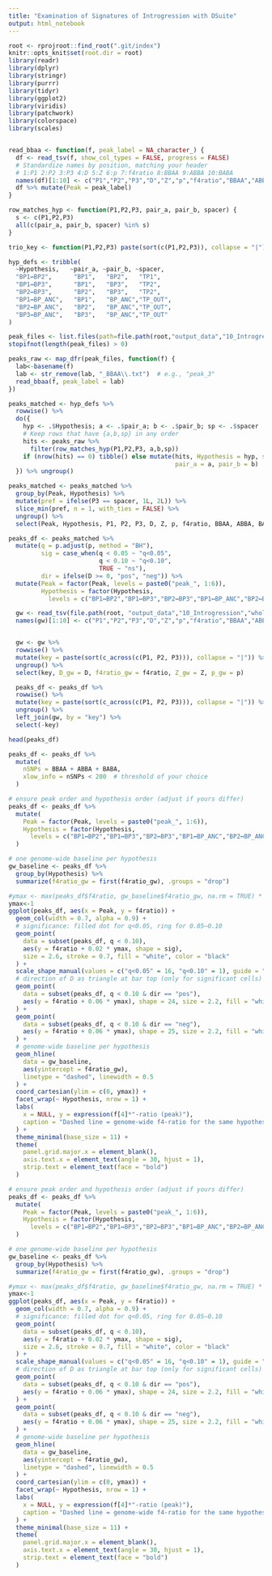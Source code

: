 ```yaml
---
title: "Examination of Signatures of Introgression with DSuite"
output: html_notebook
---
```


```r
root <- rprojroot::find_root(".git/index")
knitr::opts_knit$set(root.dir = root)
library(readr)
library(dplyr)
library(stringr)
library(purrr)
library(tidyr)
library(ggplot2)
library(viridis)
library(patchwork)
library(colorspace)
library(scales)


read_bbaa <- function(f, peak_label = NA_character_) {
  df <- read_tsv(f, show_col_types = FALSE, progress = FALSE)
  # Standardize names by position, matching your header
  # 1:P1 2:P2 3:P3 4:D 5:Z 6:p 7:f4ratio 8:BBAA 9:ABBA 10:BABA
  names(df)[1:10] <- c("P1","P2","P3","D","Z","p","f4ratio","BBAA","ABBA","BABA")
  df %>% mutate(Peak = peak_label)
}

row_matches_hyp <- function(P1,P2,P3, pair_a, pair_b, spacer) {
  s <- c(P1,P2,P3)
  all(c(pair_a, pair_b, spacer) %in% s)
}

trio_key <- function(P1,P2,P3) paste(sort(c(P1,P2,P3)), collapse = "|")

hyp_defs <- tribble(
  ~Hypothesis,   ~pair_a, ~pair_b, ~spacer,
  "BP1↔BP2",      "BP1",   "BP2",   "TP1",
  "BP1↔BP3",      "BP1",   "BP3",   "TP2",
  "BP2↔BP3",      "BP2",   "BP3",   "TP2",
  "BP1↔BP_ANC",   "BP1",   "BP_ANC","TP_OUT",
  "BP2↔BP_ANC",   "BP2",   "BP_ANC","TP_OUT",
  "BP3↔BP_ANC",   "BP3",   "BP_ANC","TP_OUT"
)

```


```r
peak_files <- list.files(path=file.path(root,"output_data","10_Introgression"), pattern = "^peak_[0-9]+_BBAA\\.txt$", full.names=T)
stopifnot(length(peak_files) > 0)

peaks_raw <- map_dfr(peak_files, function(f) {
  lab<-basename(f)
  lab <- str_remove(lab, "_BBAA\\.txt")  # e.g., "peak_3"
  read_bbaa(f, peak_label = lab)
})

peaks_matched <- hyp_defs %>%
  rowwise() %>%
  do({
    hyp <- .$Hypothesis; a <- .$pair_a; b <- .$pair_b; sp <- .$spacer
    # Keep rows that have {a,b,sp} in any order
    hits <- peaks_raw %>%
      filter(row_matches_hyp(P1,P2,P3, a,b,sp))
    if (nrow(hits) == 0) tibble() else mutate(hits, Hypothesis = hyp, spacer = sp,
                                              pair_a = a, pair_b = b)
  }) %>% ungroup()

peaks_matched <- peaks_matched %>%
  group_by(Peak, Hypothesis) %>%
  mutate(pref = ifelse(P3 == spacer, 1L, 2L)) %>%
  slice_min(pref, n = 1, with_ties = FALSE) %>%
  ungroup() %>%
  select(Peak, Hypothesis, P1, P2, P3, D, Z, p, f4ratio, BBAA, ABBA, BABA)

peaks_df <- peaks_matched %>%
  mutate(q = p.adjust(p, method = "BH"),
         sig = case_when(q < 0.05 ~ "q<0.05",
                         q < 0.10 ~ "q<0.10",
                         TRUE ~ "ns"),
         dir = ifelse(D >= 0, "pos", "neg")) %>%
  mutate(Peak = factor(Peak, levels = paste0("peak_", 1:6)),
         Hypothesis = factor(Hypothesis,
           levels = c("BP1↔BP2","BP1↔BP3","BP2↔BP3","BP1↔BP_ANC","BP2↔BP_ANC","BP3↔BP_ANC")))

  gw <- read_tsv(file.path(root, "output_data","10_Introgression","whole_genome_combined_BBAA.txt"), show_col_types = FALSE)
  names(gw)[1:10] <- c("P1","P2","P3","D","Z","p","f4ratio","BBAA","ABBA","BABA")


  gw <- gw %>%
  rowwise() %>%
  mutate(key = paste(sort(c_across(c(P1, P2, P3))), collapse = "|")) %>%
  ungroup() %>%
  select(key, D_gw = D, f4ratio_gw = f4ratio, Z_gw = Z, p_gw = p)

  peaks_df <- peaks_df %>%
  rowwise() %>%
  mutate(key = paste(sort(c_across(c(P1, P2, P3))), collapse = "|")) %>%
  ungroup() %>%
  left_join(gw, by = "key") %>%
  select(-key)

```

```r
head(peaks_df)

peaks_df <- peaks_df %>%
  mutate(
    nSNPs = BBAA + ABBA + BABA,
    xlow_info = nSNPs < 200  # threshold of your choice
  )


```

```r

# ensure peak order and hypothesis order (adjust if yours differ)
peaks_df <- peaks_df %>%
  mutate(
    Peak = factor(Peak, levels = paste0("peak_", 1:6)),
    Hypothesis = factor(Hypothesis,
      levels = c("BP1↔BP2","BP1↔BP3","BP2↔BP3","BP1↔BP_ANC","BP2↔BP_ANC","BP3↔BP_ANC"))
  )

# one genome-wide baseline per hypothesis
gw_baseline <- peaks_df %>%
  group_by(Hypothesis) %>%
  summarize(f4ratio_gw = first(f4ratio_gw), .groups = "drop")

#ymax <- max(peaks_df$f4ratio, gw_baseline$f4ratio_gw, na.rm = TRUE) * 1.05
ymax<-1
ggplot(peaks_df, aes(x = Peak, y = f4ratio)) +
  geom_col(width = 0.7, alpha = 0.9) +
  # significance: filled dot for q<0.05, ring for 0.05–0.10
  geom_point(
    data = subset(peaks_df, q < 0.10),
    aes(y = f4ratio + 0.02 * ymax, shape = sig),
    size = 2.6, stroke = 0.7, fill = "white", color = "black"
  ) +
  scale_shape_manual(values = c("q<0.05" = 16, "q<0.10" = 1), guide = "none") +
  # direction of D as triangle at bar top (only for significant cells)
  geom_point(
    data = subset(peaks_df, q < 0.10 & dir == "pos"),
    aes(y = f4ratio + 0.06 * ymax), shape = 24, size = 2.2, fill = "white"
  ) +
  geom_point(
    data = subset(peaks_df, q < 0.10 & dir == "neg"),
    aes(y = f4ratio + 0.06 * ymax), shape = 25, size = 2.2, fill = "white"
  ) +
  # genome-wide baseline per hypothesis
  geom_hline(
    data = gw_baseline,
    aes(yintercept = f4ratio_gw),
    linetype = "dashed", linewidth = 0.5
  ) +
  coord_cartesian(ylim = c(0, ymax)) +
  facet_wrap(~ Hypothesis, nrow = 1) +
  labs(
    x = NULL, y = expression(f[4]*"-ratio (peak)"),
    caption = "Dashed line = genome-wide f4-ratio for the same hypothesis. Dot: q<0.05; Ring: 0.05≤q<0.10; Triangle shows sign of D."
  ) +
  theme_minimal(base_size = 11) +
  theme(
    panel.grid.major.x = element_blank(),
    axis.text.x = element_text(angle = 30, hjust = 1),
    strip.text = element_text(face = "bold")
  )


```

```r
# ensure peak order and hypothesis order (adjust if yours differ)
peaks_df <- peaks_df %>%
  mutate(
    Peak = factor(Peak, levels = paste0("peak_", 1:6)),
    Hypothesis = factor(Hypothesis,
      levels = c("BP1↔BP2","BP1↔BP3","BP2↔BP3","BP1↔BP_ANC","BP2↔BP_ANC","BP3↔BP_ANC"))
  )

# one genome-wide baseline per hypothesis
gw_baseline <- peaks_df %>%
  group_by(Hypothesis) %>%
  summarize(f4ratio_gw = first(f4ratio_gw), .groups = "drop")

#ymax <- max(peaks_df$f4ratio, gw_baseline$f4ratio_gw, na.rm = TRUE) * 1.05
ymax<-1
ggplot(peaks_df, aes(x = Peak, y = f4ratio)) +
  geom_col(width = 0.7, alpha = 0.9) +
  # significance: filled dot for q<0.05, ring for 0.05–0.10
  geom_point(
    data = subset(peaks_df, q < 0.10),
    aes(y = f4ratio + 0.02 * ymax, shape = sig),
    size = 2.6, stroke = 0.7, fill = "white", color = "black"
  ) +
  scale_shape_manual(values = c("q<0.05" = 16, "q<0.10" = 1), guide = "none") +
  # direction of D as triangle at bar top (only for significant cells)
  geom_point(
    data = subset(peaks_df, q < 0.10 & dir == "pos"),
    aes(y = f4ratio + 0.06 * ymax), shape = 24, size = 2.2, fill = "white"
  ) +
  geom_point(
    data = subset(peaks_df, q < 0.10 & dir == "neg"),
    aes(y = f4ratio + 0.06 * ymax), shape = 25, size = 2.2, fill = "white"
  ) +
  # genome-wide baseline per hypothesis
  geom_hline(
    data = gw_baseline,
    aes(yintercept = f4ratio_gw),
    linetype = "dashed", linewidth = 0.5
  ) +
  coord_cartesian(ylim = c(0, ymax)) +
  facet_wrap(~ Hypothesis, nrow = 1) +
  labs(
    x = NULL, y = expression(f[4]*"-ratio (peak)"),
    caption = "Dashed line = genome-wide f4-ratio for the same hypothesis. Dot: q<0.05; Ring: 0.05≤q<0.10; Triangle shows sign of D."
  ) +
  theme_minimal(base_size = 11) +
  theme(
    panel.grid.major.x = element_blank(),
    axis.text.x = element_text(angle = 30, hjust = 1),
    strip.text = element_text(face = "bold")
  )

```

